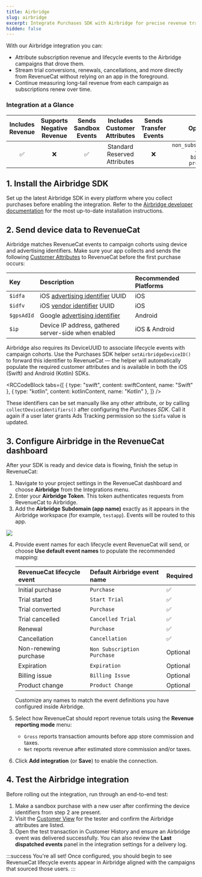 ```yaml
---
title: Airbridge
slug: airbridge
excerpt: Integrate Purchases SDK with Airbridge for precise revenue tracking
hidden: false
---
```


With our Airbridge integration you can:

- Attribute subscription revenue and lifecycle events to the Airbridge campaigns that drove them.
- Stream trial conversions, renewals, cancellations, and more directly from RevenueCat without relying on an app in the foreground.
- Continue measuring long-tail revenue from each campaign as subscriptions renew over time.

### Integration at a Glance

| Includes Revenue | Supports Negative Revenue | Sends Sandbox Events | Includes Customer Attributes | Sends Transfer Events |                                       Optional Event Types                                        |
| :--------------: | :-----------------------: | :------------------: | :--------------------------: | :-------------------: | :-----------------------------------------------------------------------------------------------: |
|        ✅        |            ❌             |          ✅          | Standard Reserved Attributes |          ❌           | `non_subscription_purchase_event` `expiration_event` `billing_issue_event` `product_change_event` |

## 1. Install the Airbridge SDK

Set up the latest Airbridge SDK in every platform where you collect purchases before enabling the integration. Refer to the [Airbridge developer documentation](https://developers.airbridge.io/) for the most up-to-date installation instructions.

## 2. Send device data to RevenueCat

Airbridge matches RevenueCat events to campaign cohorts using device and advertising identifiers. Make sure your app collects and sends the following [Customer Attributes](/customers/customer-attributes) to RevenueCat before the first purchase occurs:

| Key        | Description                                                                                                                                     | Recommended Platforms |
| :--------- | :---------------------------------------------------------------------------------------------------------------------------------------------- | :-------------------- |
| `$idfa`    | iOS [advertising identifier](https://developer.apple.com/documentation/adsupport/asidentifiermanager/1614151-advertisingidentifier) UUID        | iOS                   |
| `$idfv`    | iOS [vendor identifier](https://developer.apple.com/documentation/uikit/uidevice/1620059-identifierforvendor) UUID                              | iOS                   |
| `$gpsAdId` | Google [advertising identifier](https://developers.google.com/android/reference/com/google/android/gms/ads/identifier/AdvertisingIdClient.Info) | Android               |
| `$ip`      | Device IP address, gathered server-side when enabled                                                                                            | iOS & Android         |

Airbridge also requires its DeviceUUID to associate lifecycle events with campaign cohorts. Use the Purchases SDK helper `setAirbridgeDeviceID()` to forward this identifier to RevenueCat — the helper will automatically populate the required customer attributes and is available in both the iOS (Swift) and Android (Kotlin) SDKs.


<RCCodeBlock
  tabs={[
    { type: "swift", content: swiftContent, name: "Swift" },
    { type: "kotlin", content: kotlinContent, name: "Kotlin" },
  ]}
/>

These identifiers can be set manually like any other attribute, or by calling `collectDeviceIdentifiers()` after configuring the _Purchases SDK_. Call it again if a user later grants Ads Tracking permission so the `$idfa` value is updated.

## 3. Configure Airbridge in the RevenueCat dashboard

After your SDK is ready and device data is flowing, finish the setup in RevenueCat:

1. Navigate to your project settings in the RevenueCat dashboard and choose **Airbridge** from the Integrations menu.
2. Enter your **Airbridge Token**. This token authenticates requests from RevenueCat to Airbridge.
3. Add the **Airbridge Subdomain (app name)** exactly as it appears in the Airbridge workspace (for example, `testapp`). Events will be routed to this app.

![](/docs_images/integrations/attribution/airbridge/airbridge-configuration.png)

4. Provide event names for each lifecycle event RevenueCat will send, or choose **Use default event names** to populate the recommended mapping:

   | RevenueCat lifecycle event | Default Airbridge event name | Required |
   | :------------------------- | :--------------------------- | :------- |
   | Initial purchase           | `Purchase`                   | ✅       |
   | Trial started              | `Start Trial`                | ✅       |
   | Trial converted            | `Purchase`                   | ✅       |
   | Trial cancelled            | `Cancelled Trial`            | ✅       |
   | Renewal                    | `Purchase`                   | ✅       |
   | Cancellation               | `Cancellation`               | ✅       |
   | Non-renewing purchase      | `Non Subscription Purchase`  | Optional |
   | Expiration                 | `Expiration`                 | Optional |
   | Billing issue              | `Billing Issue`              | Optional |
   | Product change             | `Product Change`             | Optional |

   Customize any names to match the event definitions you have configured inside Airbridge.

5. Select how RevenueCat should report revenue totals using the **Revenue reporting mode** menu:
   - `Gross` reports transaction amounts before app store commission and taxes.
   - `Net` reports revenue after estimated store commission and/or taxes.

6. Click **Add integration** (or **Save**) to enable the connection.

## 4. Test the Airbridge integration

Before rolling out the integration, run through an end-to-end test:

1. Make a sandbox purchase with a new user after confirming the device identifiers from step 2 are present.
2. Visit the [Customer View](/dashboard-and-metrics/customer-profile) for the tester and confirm the Airbridge attributes are listed.
3. Open the test transaction in Customer History and ensure an Airbridge event was delivered successfully. You can also review the **Last dispatched events** panel in the integration settings for a delivery log.

:::success You're all set!
Once configured, you should begin to see RevenueCat lifecycle events appear in Airbridge aligned with the campaigns that sourced those users.
:::
